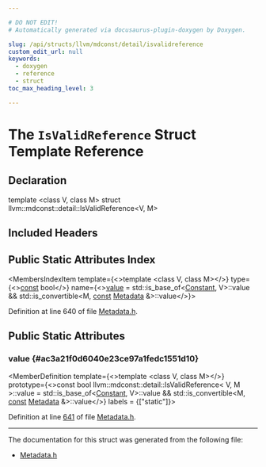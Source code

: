 ```yaml
---

# DO NOT EDIT!
# Automatically generated via docusaurus-plugin-doxygen by Doxygen.

slug: /api/structs/llvm/mdconst/detail/isvalidreference
custom_edit_url: null
keywords:
  - doxygen
  - reference
  - struct
toc_max_heading_level: 3

---
```





# The `IsValidReference` Struct Template Reference

<DoxygenPage pluginConfig={pluginConfig}>



## Declaration

<CodeBlock>template &lt;class V, class M&gt;
struct llvm::mdconst::detail::IsValidReference&lt;V, M&gt;</CodeBlock>

## Included Headers

<IncludesList>
<IncludesListItem
  filePath="llvm/IR/Metadata.h"
  permalink="/docs/api/files/include/include/llvm/include/llvm/ir/metadata-h"
  isLocal="true" />
</IncludesList>

## Public Static Attributes Index

<MembersIndex>

<MembersIndexItem
  template={<>template &lt;class V, class M&gt;</>}
  type={<><a href="/docs/api/files/lib/lib/target/lib/target/aarch64/aarch64promoteconstant-cpp/#a90f8350fecae261c25be85d38b451bff">const</a> bool</>}
  name={<><a href="#ac3a21f0d6040e23ce97a1fedc1551d10">value</a> = std::is&#95;base&#95;of&lt;<a href="/docs/api/classes/llvm/constant">Constant</a>, V&gt;::value &amp;&amp;
                            std::is&#95;convertible&lt;M, <a href="/docs/api/files/lib/lib/target/lib/target/aarch64/aarch64promoteconstant-cpp/#a90f8350fecae261c25be85d38b451bff">const</a> <a href="/docs/api/classes/llvm/metadata">Metadata</a> &amp;&gt;::value</>}>
</MembersIndexItem>

</MembersIndex>


Definition at line 640 of file <a href="/docs/api/files/include/include/llvm/include/llvm/ir/metadata-h">Metadata.h</a>.

<SectionDefinition>

## Public Static Attributes

### value {#ac3a21f0d6040e23ce97a1fedc1551d10}

<MemberDefinition
  template={<>template &lt;class V, class M&gt;</>}
  prototype={<>const bool llvm::mdconst::detail::IsValidReference&lt; V, M &gt;::value = std::is&#95;base&#95;of&lt;<a href="/docs/api/classes/llvm/constant">Constant</a>, V&gt;::value &amp;&amp;
                            std::is&#95;convertible&lt;M, <a href="/docs/api/files/lib/lib/target/lib/target/aarch64/aarch64promoteconstant-cpp/#a90f8350fecae261c25be85d38b451bff">const</a> <a href="/docs/api/classes/llvm/metadata">Metadata</a> &amp;&gt;::value</>}
  labels = {["static"]}>

Definition at line <a href="/docs/api/files/include/include/llvm/include/llvm/ir/metadata-h/#l00641">641</a> of file <a href="/docs/api/files/include/include/llvm/include/llvm/ir/metadata-h">Metadata.h</a>.
</MemberDefinition>

</SectionDefinition>

<hr/>

The documentation for this struct was generated from the following file:

<ul>
<li><a href="/docs/api/files/include/include/llvm/include/llvm/ir/metadata-h">Metadata.h</a></li>
</ul>

</DoxygenPage>
